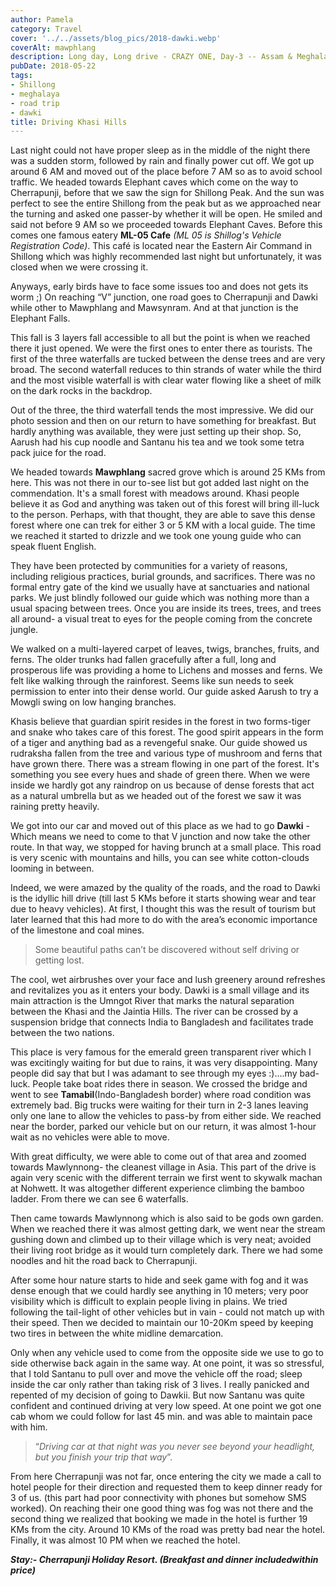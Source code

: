 ```yaml
---
author: Pamela
category: Travel
cover: '../../assets/blog_pics/2018-dawki.webp'
coverAlt: mawphlang
description: Long day, Long drive - CRAZY ONE, Day-3 -- Assam & Meghalaya Trip 2018
pubDate: 2018-05-22
tags:
- Shillong
- meghalaya
- road trip
- dawki
title: Driving Khasi Hills
---
```


Last night could not have proper sleep as in the middle of the night there was a sudden storm, followed by rain and finally power cut off. We got up around 6 AM and moved out of the place before 7 AM so as to avoid school traffic. We headed towards Elephant caves which come on the way to Cherrapunji, before that we saw the sign for Shillong Peak. And the sun was perfect to see the entire Shillong from the peak but as we approached near the turning and asked one passer-by whether it will be open. He smiled and said not before 9 AM so we proceeded towards Elephant Caves. Before this comes one famous eatery **ML-05 Cafe** *(ML 05 is Shillog's Vehicle Registration Code)*. This café is located near the Eastern Air Command in Shillong which was highly recommended last night but unfortunately, it was closed when we were crossing it.

Anyways, early birds have to face some issues too and does not gets its worm ;) On reaching “V” junction, one road goes to Cherrapunji and Dawki while other to Mawphlang and Mawsynram. And at that junction is the Elephant Falls.

This fall is 3 layers fall accessible to all but the point is when we reached there it just opened. We were the first ones to enter there as tourists. The first of the three waterfalls are tucked between the dense trees and are very broad. The second waterfall reduces to thin strands of water while the third and the most visible waterfall is with clear water flowing like a sheet of milk on the dark rocks in the backdrop.

Out of the three, the third waterfall tends the most impressive. We did our photo session and then on our return to have something for breakfast. But hardly anything was available, they were just setting up their shop. So, Aarush had his cup noodle and Santanu his tea and we took some tetra pack juice for the road.

We headed towards **Mawphlang** sacred grove which is around 25 KMs from here. This was not there in our to-see list but got added last night on the commendation. It's a small forest with meadows around. Khasi people believe it as God and anything was taken out of this forest will bring ill-luck to the person. Perhaps, with that thought, they are able to save this dense forest where one can trek for either 3 or 5 KM with a local guide. The time we reached it started to drizzle and we took one young guide who can speak fluent English.

They have been protected by communities for a variety of reasons, including religious practices, burial grounds, and sacrifices. There was no formal entry gate of the kind we usually have at sanctuaries and national parks. We just blindly followed our guide which was nothing more than a usual spacing between trees. Once you are inside its trees, trees, and trees all around- a visual treat to eyes for the people coming from the concrete jungle.

We walked on a multi-layered carpet of leaves, twigs, branches, fruits, and ferns. The older trunks had fallen gracefully after a full, long and prosperous life was providing a home to Lichens and mosses and ferns. We felt like walking through the rainforest. Seems like sun needs to seek permission to enter into their dense world. Our guide asked Aarush to try a Mowgli swing on low hanging branches.

Khasis believe that guardian spirit resides in the forest in two forms-tiger and snake who takes care of this forest. The good spirit appears in the form of a tiger and anything bad as a revengeful snake. Our guide showed us rudraksha fallen from the tree and various type of mushroom and ferns that have grown there. There was a stream flowing in one part of the forest. It's something you see every hues and shade of green there. When we were inside we hardly got any raindrop on us because of dense forests that act as a natural umbrella but as we headed out of the forest we saw it was raining pretty heavily.

We got into our car and moved out of this place as we had to go **Dawki** - Which means we need to come to that V junction and now take the other route. In that way, we stopped for having brunch at a small place. This road is very scenic with mountains and hills, you can see white cotton-clouds looming in between. 

Indeed, we were amazed by the quality of the roads, and the road to Dawki is the idyllic hill drive (till last 5 KMs before it starts showing wear and tear due to heavy vehicles). At first, I thought this was the result of tourism but later learned that this had more to do with the area’s economic importance of the limestone and coal mines. 

> Some beautiful paths can’t be discovered without self driving or  getting lost.

The cool, wet airbrushes over your face and lush greenery around refreshes and revitalizes you as it enters your body. Dawki is a small village and its main attraction is the Umngot River that marks the natural separation between the Khasi and the Jaintia Hills. The river can be crossed by a suspension bridge that connects India to Bangladesh and facilitates trade between the two nations. 

This place is very famous for the emerald green transparent river which I was excitingly waiting for but due to rains, it was very disappointing. Many people did say that but I was adamant to see through my eyes :)....my bad-luck. People take boat rides there in season. We crossed the bridge and went to see **Tamabil**(Indo-Bangladesh border) where road condition was extremely bad. Big trucks were waiting for their turn in 2-3 lanes leaving only one lane to allow the vehicles to pass-by from either side. We reached near the border, parked our vehicle but on our return, it was almost 1-hour wait as no vehicles were able to move.

With great difficulty, we were able to come out of that area and zoomed towards Mawlynnong- the cleanest village in Asia. This part of the drive is again very scenic with the different terrain we first went to skywalk machan at Nohwett. It was altogether different experience climbing the bamboo ladder. From there we can see 6 waterfalls.

Then came towards Mawlynnong which is also said to be gods own garden. When we reached there it was almost getting dark, we went near the stream gushing down and climbed up to their village which is very neat; avoided their living root bridge as it would turn completely dark. There we had some noodles and hit the road back to Cherrapunji.

After some hour nature starts to hide and seek game with fog and it was dense enough that we could hardly see anything in 10 meters; very poor visibility which is difficult to explain people living in plains. We tried following the tail-light of other vehicles but in vain - could not match up with their speed. Then we decided to maintain our 10-20Km speed by keeping two tires in between the white midline demarcation. 

Only when any vehicle used to come from the opposite side we use to go to side otherwise back again in the same way. At one point, it was so stressful, that I told Santanu to pull over and move the vehicle off the road; sleep inside the car only rather than taking risk of 3 lives. I really panicked and repented of my decision of going to Dawkii. But now Santanu was quite confident and continued driving at very low speed. At one point we got one cab whom we could follow for last 45 min. and was able to maintain pace with him. 

> “*Driving car at that night was you never see beyond your headlight, but you finish your trip that way*”.

From here Cherrapunji was not far, once entering the city we made a call to hotel people for their direction and requested them to keep dinner ready for 3 of us. (this part had poor connectivity with phones but somehow SMS worked). On reaching their one good thing was fog was not there and the second thing we realized that booking we made in the hotel is further 19 KMs from the city. Around 10 KMs of the road was pretty bad near the hotel. Finally, it was almost 10 PM when we reached the hotel. 

***Stay:- Cherrapunji Holiday Resort. (Breakfast and dinner includedwithin price)***